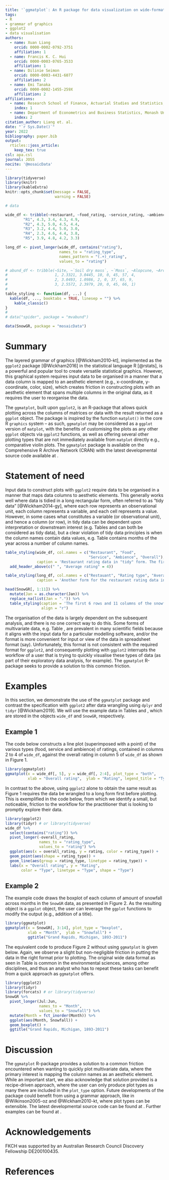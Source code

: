 ```yaml
---
title: '`ggmatplot`: An R package for data visualization on wide-format data'
tags:
- R
- grammar of graphics
- ggplot2
- data visualisation
authors:
  - name: Xuan Liang
    orcid: 0000-0002-0792-3751
    affiliation: 1
  - name: Francis K. C. Hui
    orcid: 0000-0003-0765-3533
    affiliation: 1
  - name: Dilinie Seimon
    orcid: 0000-0003-4431-6077
    affiliation: 2
  - name: Emi Tanaka
    orcid: 0000-0002-1455-259X
    affiliation: 2
affiliations:
  - name: Research School of Finance, Actuarial Studies and Statistics, The Australian National University
    index: 1
  - name: Department of Econometrics and Business Statistics, Monash University
    index: 2
citation_author: Liang et. al.
date: "`r Sys.Date()`"
year: 2022
bibliography: paper.bib
output: 
  rticles::joss_article:
    keep_tex: true
csl: apa.csl
journal: JOSS
nocite: '@mosaicData'
---
```



```r
library(tidyverse)
library(knitr)
library(kableExtra)
knitr::opts_chunk$set(message = FALSE,
                      warning = FALSE)

# data 

wide_df <- tribble(~restaurant, ~food_rating, ~service_rating, ~ambience_rating, ~overall_rating,
        "R1", 4.3, 3.4, 4.3, 4.9,
        "R2", 4.3, 5.0, 4.5, 4.4,
        "R3", 3.2, 4.4, 5.0, 3.0, 
        "R4", 2.3, 4.6, 4.4, 3.8, 
        "R5", 3.9, 4.8, 4.2, 3.3)

long_df <- pivot_longer(wide_df, contains("rating"), 
                        names_to = "rating_type",
                        names_pattern = "(.+)_rating",
                        values_to = "rating")

# abund_df <- tribble(~Site, ~`Soil dry mass`, ~`Moss`, ~Alopcune, ~Arctlute, ~Pardpull, ~Trocterr, ~Zoraspin,
#                     1, 2.3321, 3.0445, 10, 0, 45, 57, 4,
#                     2, 3.0493, 1.0986, 2, 0, 37, 65, 9,
#                     3, 2.5572, 2.3979, 20, 0, 45, 66, 1)
# 
table_styling <- function(df, ...) {
  kable(df, ..., booktabs = TRUE, linesep = "") %>%
    kable_classic()
}
# 
# data("spider", package = "mvabund")

data(SnowGR, package = "mosaicData")

```



# Summary

The layered grammar of graphics [@Wickham2010-kt], implemented as the `ggplot2` package [@Wickham2016] in the statistical language R [@rstats], is a powerful and popular tool to create versatile statistical graphics. However, this graphical system requires input data to be organised in a manner that a data column is mapped to an aesthetic element (e.g., x-coordinate, y-coordinate, color, size), which creates friction in constructing plots with an aesthetic element that spans multiple columns in the original data, as it requires the user to reorganise the data.  
<!-- FKCH: Should we use the words long and wide format data frames here, or is that wrong? I only ask because I (maybe others?) think about ggplot requiring long format data, but we want to wide formatting? 

XL: Regarding Francis' question, I don't know if the long format or wide format data are well defined in the literature. If it is, we definitely can mention it. If not, do we need to define it? --commented by XL 

FKCH: @Emi you know the literature best. Can you make a decision on this? Thanks!

ET: I don't think we should mention long/wide -- there's more nuance than that. 
-->

The `ggmatplot`, built upon `ggplot2`, is an R-package that allows quick plotting across the columns of matrices or data with the result returned as a `ggplot` object. The package is inspired by the function `matplot()` in the core R `graphics` system -- as such, `ggmatplot` may be considered as a `ggplot` version of `matplot`, with the benefits of customising the plots as any other `ggplot` objects via `ggplot2` functions, as well as offering several other plotting types that are not immediately available from `matplot` directly e.g., comparative violin plots. The `ggmatplot` package is available on the Comprehensive R Archive Network (CRAN) with the latest developmental source code available at \url{https://github.com/xuan-liang/ggmatplot}. 


# Statement of need

Input data to construct plots with `ggplot2` require data to be organised in a manner that maps data columns to aesthetic elements. This generally works well where data is tidied in a long rectangular form, often referred to as "tidy data" [@Wickham2014-gy], where each row represents an observational unit, each column represents a variable, and each cell represents a value. However, in some cases what constitutes a variable (or observational unit), and hence a column (or row), in tidy data can be dependent upon interpretation or downstream interest (e.g. Tables \ref{tab:tab1} and \ref{tab:tab2} can both be considered as tidy data), but a clear violation of tidy data principles is when the column names contain data values, e.g. Table \ref{tab:tab3} contains months of the year across a number of column names.

```r
table_styling(wide_df, col.names = c("Restaurant", "Food",
                                     "Service", "Ambience", "Overall"),
              caption = 'Restaurant rating data in "tidy" form. The first column shows the restaurant ID, and the next four columns show the average ratings (out of 5) for food, service, ambience and overall, respectively.') %>% 
  add_header_above(c(" ", "Average rating" = 4))
```


```r
table_styling(long_df, col.names = c("Restauant", "Rating type", "Average rating"),
              caption = 'Another form for the restaurant rating data in Table \\ref{tab:tab1}. In Wickham (2014), this format is called the "molten" data.')
```

```r
head(SnowGR[, 1:11]) %>% 
  mutate(Jan = as.character(Jan)) %>% 
  replace_na(list(Jan = ".")) %>% 
  table_styling(caption = 'The first 6 rows and 11 columns of the snowfall data for Grand Rapids, Michigan in the R pacakge  \\texttt{mosaicData} (Prium, Kaplan \\& Horton, 2021).',
                align = "r")
```

The organisation of the data is largely dependent on the subsequent analysis, and there is no one correct way to do this. Some forms of multivariate data, e.g. Table \ref{tab:tab3}, are prevalent in many scientific fields because it aligns with the input data for a particular modelling software, and/or the format is more convenient for input or view of the data in spreadsheet format (say). Unfortunately, this format is not consistent with the required format for `ggplot2`, and consequently plotting with `ggplot2` interrupts the workflow of a user that is trying to quickly visualise these types of data (as part of their exploratory data analysis, for example). The `ggmatplot` R-package seeks to provide a solution to this common friction. 
<!-- in producing plots with `ggplot2`.  -->



# Examples


In this section, we demonstrate the use of the `ggmatplot` package and contrast the specification with `ggplot2` after data wrangling using `dplyr` and `tidyr` [@Wickham2019]. We will use the example data in Tables \ref{tab:tab1} and \ref{tab:tab3}, which are stored in the objects `wide_df` and `SnowGR`, respectively.


## Example 1

The code below constructs a line plot (superimposed with a point) of the various types (food, service and ambience) of ratings, contained in columns 2 to 4 of `wide_df`, against the overall rating in column 5 of `wide_df` as shown in Figure 1.

<!-- Something is wrong in ggmatplot CRAN version with order of legend!!! The legend is displaying things in order of appearance, but the lines are plotting in alphabetical order. See ggplot below for correct order 

ET: fixed in the latest github version.

-->

```r
library(ggmatplot)
ggmatplot(x = wide_df[, 5], y = wide_df[, 2:4], plot_type = "both",
          xlab = "Overall rating",  ylab = "Rating", legend_title = "Type") 
```

In contrast to the above, using `ggplot2` alone to obtain the same result as Figure 1 requires the data be wrangled to a long form first before plotting. This is exemplified in the code below, from which we identify a small, but noticeable, friction to the workflow for the practitioner that is looking to promptly explore their data. 

```r
library(ggplot2)
library(tidyr) # or library(tidyverse)
wide_df %>% 
  select(contains("rating")) %>% 
  pivot_longer(-overall_rating, 
               names_to = "rating_type",
               values_to = "rating") %>% 
  ggplot(aes(x = overall_rating, y = rating, color = rating_type)) + 
  geom_point(aes(shape = rating_type)) +
  geom_line(aes(group = rating_type, linetype = rating_type)) +
  labs(x = "Overall rating", y = "Rating", 
       color = "Type", linetype = "Type", shape = "Type")
```


## Example 2

The example code draws the boxplot of each column of amount of snowfall across months in the `SnowGR` data, as presented in Figure 2. As the resulting object is a `ggplot` object, the user can leverage the `ggplot` functions to modify the output (e.g., addition of a title). 

```r
library(ggmatplot)
ggmatplot(x = SnowGR[, 3:14], plot_type = "boxplot",
          xlab = "Month",  ylab = "Snowfall") + 
          ggtitle("Grand Rapids, Michigan, 1893-2011")
```

The equivalent code to produce Figure 2 without using `ggmatplot` is given below. Again, we observe a slight but non-negligible friction in putting the data in the right format prior to plotting. The original wide data format as seen in Table \ref{tab:tab3} is common in the environmental sciences, among other disciplines, and thus an analyst who has to repeat these tasks can benefit from a quick approach as `ggmatplot` offers.

```r
library(ggplot2)
library(tidyr) 
library(forcats) # or library(tidyverse)
SnowGR %>% 
  pivot_longer(Jul:Jun, 
               names_to = "Month",
               values_to = "Snowfall") %>% 
  mutate(Month = fct_inorder(Month)) %>% 
  ggplot(aes(Month, Snowfall)) + 
  geom_boxplot() + 
  ggtitle("Grand Rapids, Michigan, 1893-2011")
```


<!-- FKCH: WOULD IT BENEFIT FROM ALSO SHOWING A PLOT THAT BASE MATPLOT CAN NOT? THE ABOVE CAN BE DONE BY APPLY `boxplot`, AND HENCE WHY I WROTE VIOLIN PLOT AT THE BEGINNING AS IT IS NOT AVAILABLE AT LEAST IN CORE R? 

XL: The other option is the density plot which can not be done by matplot--commented by XL. But since there are too many months, it might not be a good idea. -

ET: violin plot doesn't look good here so I'd rather stick with boxplot.  I don't think we need to emphasise how it can provide more plots than matplot because it already offers an advantage of being a ggplot object, and thus leverage existing ggplot customisation
-->

# Discussion

The `ggmatplot` R-package provides a solution to a common friction encountered when wanting to quickly plot multivariate data, where the primary interest is mapping the column names as an aesthetic element. While an important start, we also acknowledge that solution provided is a recipe-driven approach, where the user can only produce plot types as many there are included in the `plot_type` option. Future developments of the package could benefit from using a grammar approach, like in @Wilkinson2005-oz and @Wickham2010-kt, where plot types can be extensible. The latest developmental source code can be found at \url{https://github.com/xuan-liang/ggmatplot}. Further examples can be found at \url{https://xuan-liang.github.io/ggmatplot/}. 

# Acknowledgements 


FKCH was supported by an Australian Research Council Discovery Fellowship DE200100435.

# References
